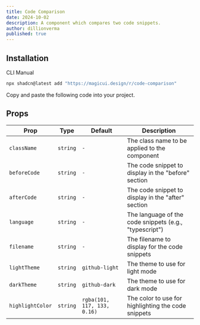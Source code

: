 ```yaml
---
title: Code Comparison
date: 2024-10-02
description: A component which compares two code snippets.
author: dillionverma
published: true
---
```


<ComponentPreview name="code-comparison-demo" />

## Installation

<Tabs defaultValue="cli">

<TabsList>
  <TabsTrigger value="cli">CLI</TabsTrigger>
  <TabsTrigger value="manual">Manual</TabsTrigger>
</TabsList>
<TabsContent value="cli">

```bash
npx shadcn@latest add "https://magicui.design/r/code-comparison"
```

</TabsContent>

<TabsContent value="manual">

<Steps>

<Step>Copy and paste the following code into your project.</Step>

<ComponentSource name="code-comparison" />

</Steps>

</TabsContent>

</Tabs>

## Props

| Prop             | Type     | Default                     | Description                                            |
| ---------------- | -------- | --------------------------- | ------------------------------------------------------ |
| `className`      | `string` | `-`                         | The class name to be applied to the component          |
| `beforeCode`     | `string` | `-`                         | The code snippet to display in the "before" section    |
| `afterCode`      | `string` | `-`                         | The code snippet to display in the "after" section     |
| `language`       | `string` | `-`                         | The language of the code snippets (e.g., "typescript") |
| `filename`       | `string` | `-`                         | The filename to display for the code snippets          |
| `lightTheme`     | `string` | `github-light`              | The theme to use for light mode                        |
| `darkTheme`      | `string` | `github-dark`               | The theme to use for dark mode                         |
| `highlightColor` | `string` | `rgba(101, 117, 133, 0.16)` | The color to use for highlighting the code snippets    |
